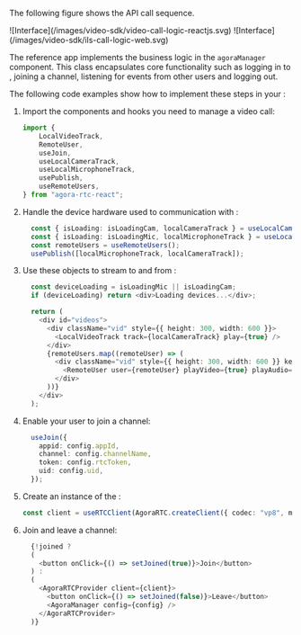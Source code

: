 <PlatformWrapper platform="react-js">

The following figure shows the  <Vpd k="PRODUCT" /> API call sequence.

<ProductWrapper product="video-calling">
![Interface](/images/video-sdk/video-call-logic-reactjs.svg)
</ProductWrapper>
<ProductWrapper product={["interactive-live-streaming", "broadcast-streaming"]}>
![Interface](/images/video-sdk/ils-call-logic-web.svg)
</ProductWrapper>

The <Vg k="VSDK" /> reference app implements the <Vg k="PRODUCT" />  business logic in the `agoraManager` component.
    This class encapsulates  core functionality such as logging in to <Vg k="AGORA_BACKEND" />,
  joining a channel, listening for events from other users and logging out.

The following code examples show how to implement these steps in your <Vpl k="CLIENT" />:

1. Import the components and hooks you need to manage a video call:

    ```typescript
    import {
        LocalVideoTrack,
        RemoteUser,
        useJoin,
        useLocalCameraTrack,
        useLocalMicrophoneTrack,
        usePublish,
        useRemoteUsers,
    } from "agora-rtc-react";
    ```

1. Handle the device hardware used to communication with <Vg k="AGORA_BACKEND" />:

    ```typescript
      const { isLoading: isLoadingCam, localCameraTrack } = useLocalCameraTrack();
      const { isLoading: isLoadingMic, localMicrophoneTrack } = useLocalMicrophoneTrack();
      const remoteUsers = useRemoteUsers();
      usePublish([localMicrophoneTrack, localCameraTrack]);
    ```

1. Use these objects to stream to and from  <Vg k="AGORA_BACKEND" />:
    ```typescript
      const deviceLoading = isLoadingMic || isLoadingCam;
      if (deviceLoading) return <div>Loading devices...</div>;

      return (
        <div id="videos">
          <div className="vid" style={{ height: 300, width: 600 }}>
            <LocalVideoTrack track={localCameraTrack} play={true} />
          </div>
          {remoteUsers.map((remoteUser) => (
            <div className="vid" style={{ height: 300, width: 600 }} key={remoteUser.uid}>
              <RemoteUser user={remoteUser} playVideo={true} playAudio={true} />
            </div>
          ))}
        </div>
      );
    ```

1. Enable your user to join a channel:

    ```typescript
      useJoin({
        appid: config.appId,
        channel: config.channelName,
        token: config.rtcToken,
        uid: config.uid,
      });
    ```

1.  Create an instance of the <Vg k="ENGINE" />:

      ```typescript
      const client = useRTCClient(AgoraRTC.createClient({ codec: "vp8", mode: "rtc" }));
      ```

1. Join and leave a channel:

    ```javascript
      {!joined ?
      (
        <button onClick={() => setJoined(true)}>Join</button>
      ) :
      (
        <AgoraRTCProvider client={client}>
          <button onClick={() => setJoined(false)}>Leave</button>
          <AgoraManager config={config} />
        </AgoraRTCProvider>
      )}
    ```


</PlatformWrapper>